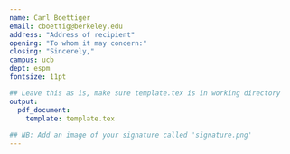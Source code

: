 ```yaml
---
name: Carl Boettiger
email: cboettig@berkeley.edu 
address: "Address of recipient"
opening: "To whom it may concern:"
closing: "Sincerely,"
campus: ucb
dept: espm
fontsize: 11pt

## Leave this as is, make sure template.tex is in working directory
output: 
  pdf_document:
    template: template.tex
    
## NB: Add an image of your signature called 'signature.png'    
---
```



